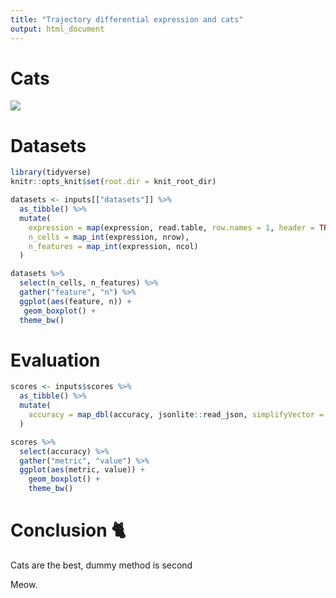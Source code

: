 ```yaml
---
title: "Trajectory differential expression and cats"
output: html_document
---
```


# Cats 

![](https://images.pexels.com/photos/104827/cat-pet-animal-domestic-104827.jpeg?auto=compress&cs=tinysrgb&h=350)

# Datasets
```r
library(tidyverse)
knitr::opts_knit$set(root.dir = knit_root_dir)
```

```r
datasets <- inputs[["datasets"]] %>% 
  as_tibble() %>% 
  mutate(
    expression = map(expression, read.table, row.names = 1, header = TRUE, sep = ","),
    n_cells = map_int(expression, nrow),
    n_features = map_int(expression, ncol)
  )
```

```r
datasets %>% 
  select(n_cells, n_features) %>% 
  gather("feature", "n") %>% 
  ggplot(aes(feature, n)) +
   geom_boxplot() +
  theme_bw()
```

# Evaluation

```r
scores <- inputs$scores %>% 
  as_tibble() %>% 
  mutate(
    accuracy = map_dbl(accuracy, jsonlite::read_json, simplifyVector = TRUE)
  )

scores %>% 
  select(accuracy) %>% 
  gather("metric", "value") %>% 
  ggplot(aes(metric, value)) +
    geom_boxplot() +
    theme_bw()
```

# Conclusion 🐈

Cats are the best, dummy method is second

Meow.